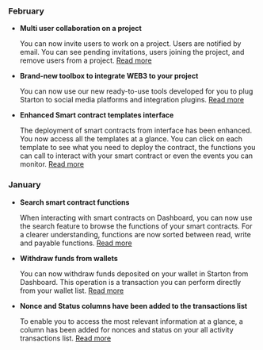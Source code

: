 ### February

-   **Multi user collaboration on a project**

    You can now invite users to work on a project. Users are notified by email. You can see pending invitations, users joining the project, and remove users from a project. [Read more](/docs/settings/create-new-project#inviting-users-to-your-project)

-   **Brand-new toolbox to integrate WEB3 to your project**

    You can now use our new ready-to-use tools developed for you to plug Starton to social media platforms and integration plugins. [Read more](/docs/tools/integrating-tools)

-   **Enhanced Smart contract templates interface**

    The deployment of smart contracts from interface has been enhanced. You now access all the templates at a glance. You can click on each template to see what you need to deploy the contract, the functions you can call to interact with your smart contract or even the events you can monitor. [Read more](/docs/smart-contract/deploying-a-smart-contract)

### January

-   **Search smart contract functions**

    When interacting with smart contracts on Dashboard, you can now use the search feature to browse the functions of your smart contracts. For a clearer understanding, functions are now sorted between read, write and payable functions. [Read more](/docs/wallet/withdraw)

-   **Withdraw funds from wallets**

    You can now withdraw funds deposited on your wallet in Starton from Dashboard. This operation is a transaction you can perform directly from your wallet list. [Read more](/docs/smart-contract/interacting-with-a-smart-contract)

-   **Nonce and Status columns have been added to the transactions list**

    To enable you to access the most relevant information at a glance, a column has been added for nonces and status on your all activity transactions list. [Read more](/docs/transactions/state-and-status)
